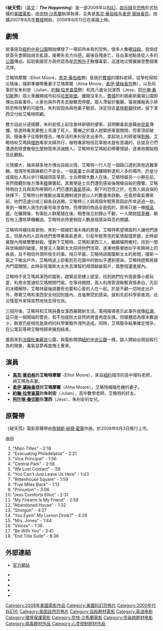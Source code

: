 {{不是|破天荒}}
{{noteTA
|T=zh:破天慌; zh-tw:破·天·慌; zh-hk:破天·慌; zh-cn:灭顶之灾;
|G1=Show
|G2=Movie
|1=zh:破天慌; zh-tw:破·天·慌; zh-hk:破天·慌; zh-cn:灭顶之灾;}}
{{Infobox Film
| name           = 破天慌
| original_name = The Happening
| tw_name = 破·天·慌
| hk_name = 破天·慌
| cn_name = 灭顶之灾
| image          = 破天慌.jpg
| caption        = 《破天慌》台灣區電影海報
| director       = [[奈特·沙馬蘭|奈特·沙馬蘭]]
| producer       = {{tsl|en|Barry Mendel|巴里·門德爾}}<br />{{tsl|en|Sam Mercer|山姆·默瑟}}<br />[[奈特·沙馬蘭|奈特·沙馬蘭]]
| writer         = 奈特·沙馬蘭
| narrator       = Andrew Rhodes
| starring       = [[馬克·華伯格|馬克·華伯格]]<br />[[柔伊·黛絲香奈|柔伊·黛絲香奈]]<br />[[約翰·拉奎查莫|約翰·拉奎查莫]]
| music          = [[詹姆斯·紐頓·霍華|詹姆斯·紐頓·霍華]]
| cinematography = [http://en.wikipedia.org/wiki/Tak_Fujimoto Tak Fujimoto]
| editing        = [http://en.wikipedia.org/wiki/Conrad_Buff Conrad Buff]
| distributor    = [[20世紀福斯|20世紀福斯]]
| released       = '''2008年6月11日:'''<br />[[比利時|比利時]], [[法國|法國]]<br />'''2008年6月13日:'''<br />[[美國|美國]], [[英國|英國]], [[印度|印度]], [[巴西|巴西]]
| runtime        = 90分鐘
| country        = [[美國|美國]]
| language       = [[英語|英語]]<br>少許[[法語|法語]]
| budget         = [[美元|US$]]6000萬
| gross          = '''國內'''<br>$64,505,912<br>'''外國'''<br>$98,834,810<br>'''總共'''<br> $163,340,722
| preceded_by    = 
| followed_by    = 
| website        = 
| amg_id         = 1:391120
| imdb_id        = 0949731
| cover2         ={{Extra album cover 2
| Upper caption = 其他封面
| Type          = 專輯
| Cover         = <!-- 檔案已被刪除 破天慌-美國電影海報.jpg -->
|  Lower caption = 美國電影海報
}}
}}
《'''破天慌'''》（[[英文|英文]]：'''''The Happening'''''）是一部2008年以[[科幻|科幻]]、[[啟示錄|啟示錄]]及[[恐怖|恐怖]]形式拍攝的[[美國電影|美國電影]]，由[[奈特·沙馬蘭|奈特·沙馬蘭]]執導執導，主角是[[馬克·華伯格|馬克·華伯格]]及[[柔伊·黛絲香奈|柔伊·黛絲香奈]]。拍攝2007年8月在[[費城|費城]]開始，2008年6月13日在美國上映。

== 劇情 ==
故事提及[[紐約|紐約]][[中央公園|中央公園]]開始爆發了一場前所未有的恐怖，很多人集體[[自殺|自殺]]。發病症狀首先會開始胡言亂語，接著失去方向感，最後自殘身亡，且出事地點皆從人多的[[公園|公園]]傳出。起初美國官方政府認為是[[恐怖份子|恐怖份子]]散播毒氣，迅速地災情擴展至整個東北岸。

艾略特摩爾（Elliot Moore，[[馬克·華伯格|馬克·華伯格]]飾）是居於[[費城|費城]]的理科老師，從學校得知災情後，隨即準備帶著妻子艾瑪摩爾（Alma Moore，[[柔伊·黛絲香奈|柔伊·黛絲香奈]]飾），以及同事好友朱利安（Julian，[[約翰·拉奎查莫|約翰·拉奎查莫]]飾）和其八歲女兒潔西（Jess，[[阿什琳·桑切斯|阿什琳·桑切斯]]飾）搭火車離開城市前往[[哈里斯堡|哈里斯堡]]。離開沒多久，[[費城|費城]]的利頓豪斯廣場公園即傳出自殺事件，火車也與外界失去聯繫而停駛。眾人滯留於餐廳，電視播報表示排除恐怖攻擊的可能性，朱利安因為與他妻子斷訊，決定回去[[普林斯頓_(紐澤西州)|普林斯頓]]找她，留下潔西交付給艾略特照顧。

雙方自此分道揚鑣，朱利安搭上前往普林斯頓的便車，且明瞭毒氣是藉由[[空氣|空氣]]傳播。抵達時看見果樹上吊滿了死人，驚嚇之於眾人趕緊把車窗關閉，但車頂卻破洞，隨後車子往樹幹撞去，唯存活的朱利安走出車外，拿起地上的碎玻璃[[割腕|割腕]]。艾略特和艾瑪與[[植物|植物]]專家夫婦共行，植物專家相信花草樹木是有意識的，且提及它們遭遇危險會散發[[化學|化學]]物質來消滅敵人。艾略特和艾瑪起初帶著懷疑，逐漸地開始相信此觀點。

災情擴大，越來越多地方傳出自殺災情，艾略特一行人在一個路口遇到其他逃難車輛，發現所有路線都已不安全。一個[[美軍|美軍]]士兵建議離開幹道和人多的場所，於是分成兩批人馬以步行橫越郊區草原。士兵帶領大數人在後，艾略特屬另一小群在前，突然間聽到後方傳來[[槍|槍]]聲響起，其實便是士兵們遭到感染後開槍自殺的聲響。艾略特明白士兵與其所帶領的人們已遭到[[毒氣|毒氣]]感染。剩下的恐慌之於，在救人與自保的抉擇下，艾略特分析推斷出毒氣機制或許是以人的數量來啟動，在風把毒氣傳來前，他們迅速分成三組各自逃開。艾略特三人與兩個年輕男孩因此所幸逃過一劫，來到一棟無人居住的豪宅尋求食物，但裡頭的物品全是假的，原來只是一棟[[樣品屋|樣品屋]]。在離開後，有兩批人群尾隨在後，相會後立刻靜止不動，一人開啟[[除草機|除草機]]，躺在地上遭除草機輾過。艾略特此時更相信人數是個感染與否的關鍵。

艾略特持續找尋食物，來到一間被釘滿木條的房屋，艾略特希望裡面的人讓他們進去，但屋內的人認為他們會帶著毒氣進來，引起年輕男孩的氣憤敲撞房屋，此時卻被屋內用槍雙雙射殺。僅剩下艾略特、艾瑪和潔西三人，繼續橫跨鄉村，找到一間與世隔絕的破屋。房屋主人瓊斯太太招待他們住宿，逐漸地察覺她似乎有精神上的疾病，且不相信外頭所發生的事。隔日早晨，艾略特誤闖瓊斯太太的房間，瓊斯一氣之下衝出戶外，艾略特追上卻看到在花園中的她似乎遭到感染。艾略特趕緊將屋內門窗關閉，此時卻見瓊斯太太失去理智的用頭敲破窗戶，風整個灌進屋內。

艾略特不見艾瑪與潔西的蹤影，趕緊逃至樓上密室，找到她們在外面倉庫小屋玩耍，利用水管通知艾瑪關閉門窗。在等待期間，兩人利用管道聯繫真情表白，先前的冰釋解除，艾略特最後說要死也要和心愛的人在一起。於是不顧一切地走出戶外，帶著艾瑪和潔西安全地回到屋內，且毫無受到感染。就和先前科學家推測，此災情意外來得突然地快去得也快。

三個月後，艾略特和艾瑪與養女潔西展開新生活。電視報導表示此事件就像[[紅潮|紅潮]]，這只是一個開端的警告，若不加提防大自然終將會再度反撲。但媒體認為樣本數過少，群眾仍是相信是政府的科學實驗外洩所造成。同時，艾瑪驗孕結果確定懷孕，在公寓前等帶艾略特歸來擁抱結束。

畫面來到[[法國|法國]][[杜樂麗宮|杜樂麗宮]]公園，與電影開頭[[紐約|紐約]][[中央公園|中央公園]]一樣，路人開始出現自殺行為的現象，毒氣惡夢再度捲土重來。

== 演員 ==
* '''[[馬克·華伯格|馬克·華伯格]]'''飾'''艾略特摩爾'''（Elliot Moore），來自[[紐約|紐約]]城市的高中理科老師，與艾瑪為夫妻。
* '''[[柔伊·黛絲香奈|柔伊·黛絲香奈]]'''飾'''艾瑪摩爾'''（Alma Moore），艾略特婚姻危機的妻子。
* '''[[約翰·拉奎查莫|約翰·拉奎查莫]]'''飾'''朱利安'''（Julian），高中數學老師，艾略特的好友。
* '''[[阿什琳·桑切斯|阿什琳·桑切斯]]'''飾'''潔西'''（Jess），朱利安的女兒。

== 原聲帶 ==
{{Infobox Album | <!-- See Wikipedia:WikiProject_Albums -->
| Name        = 破天慌
| Type        = [[原聲帶|原聲帶]]
| Artist      = [[詹姆斯·紐頓·霍華|詹姆斯·紐頓·霍華]]
| Cover       =
| Released    = 2008年6月3日
| Recorded    =
| Genre       = [[原聲帶|原聲帶]]
| Length      = 
| Label       = [[Varese_Sarabande|Varese Sarabande]]
| Producer    =
| Reviews     =
* ''SoundtrackNet'' {{rating|3|5}} [http://www.soundtrack.net/albums/database/?id=4880 link]
* ''Tracksounds'' {{rating|5|10}} [https://web.archive.org/web/20080703094205/http://www.tracksounds.com/reviews/happening_james_newton_howard.htm link]
| Last album  =
| This album  = 
| Next album  =
}}
《破天慌》電影原聲帶由[[詹姆斯·紐頓·霍華|詹姆斯·紐頓·霍華]]作曲，於2008年6月3日推行上市。
;曲目
# "Main Titles" - 2:18
# "Evacuating Philadelphia" - 2:21
# "Vice Principal" - 1:56
# "Central Park" - 2:58
# "We Lost Contact" - :59
# "You Can't Just Leave Us Here" - 1:43
# "Rittenhouse Square" - 1:59
# "Five Miles Back" - 1:13
# "Princeton" - 3:06
# "Jess Comforts Elliot" - 2:31
# "My Firearm Is My Friend" - 2:59
# "Abandoned House" - 1:32
# "Shotgun" - 4:27
# "You Eyein' My Lemon Drink?" - 4:28
# "Mrs. Jones" - 1:44
# "Voices" - 1:36
# "Be With You" - 3:41
# "End Title Suite" - 8:36

== 外部連結 ==
* {{en}}[https://web.archive.org/web/20080524015820/http://www.thehappeningmovie.com/ 官方網站]
* {{imdb title|id=0949731}}
* {{rotten-tomatoes|id=10007985-happening}}
* {{metacritic film|id=happening}}
* {{mojo title|id=happening}}
* {{amg movie|id=1:391120}}

{{奈特沙馬蘭電影}}

{{DEFAULTSORT:Happening, The}}
[[Category:2008年美國電影作品|Category:2008年美國電影作品]]
[[Category:美國科幻恐怖片|Category:美國科幻恐怖片]]
[[Category:2000年代科幻片|Category:2000年代科幻片]]
[[Category:美国自然恐怖片|Category:美国自然恐怖片]]
[[Category:自殺題材電影|Category:自殺題材電影]]
[[Category:英语电影|Category:英语电影]]
[[Category:環境保護電影|Category:環境保護電影]]
[[Category:奈特·沙馬蘭電影|Category:奈特·沙馬蘭電影]]
[[Category:传染病题材电影|Category:传染病题材电影]]
[[Category:病毒題材作品|Category:病毒題材作品]]
[[Category:心灵控制题材作品|Category:心灵控制题材作品]]
